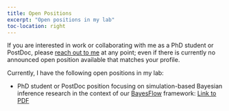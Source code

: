 ```yaml
---
title: Open Positions
excerpt: "Open positions in my lab"
toc-location: right
---
```


If you are interested in work or collaborating with me as a PhD student or
PostDoc, please [reach out to me](mailto:paul.buerkner@gmail.com) at any point;
even if there is currently no announced open position available that matches
your profile.

Currently, I have the following open positions in my lab:

- PhD student or PostDoc position focusing on simulation-based Bayesian 
inference research in the context of our [BayesFlow](../software#bayesflow) 
framework: [Link to PDF](pdf/position_bayesflow_2023.pdf)


